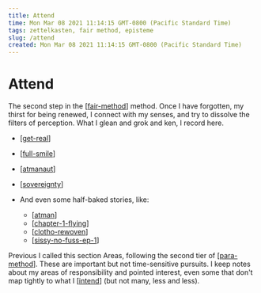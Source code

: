 ```yaml
---
title: Attend
time: Mon Mar 08 2021 11:14:15 GMT-0800 (Pacific Standard Time)
tags: zettelkasten, fair method, episteme
slug: /attend
created: Mon Mar 08 2021 11:14:15 GMT-0800 (Pacific Standard Time)
---
```


# Attend

The second step in the [[fair-method]] method. Once I have forgotten, my thirst for being renewed, I connect with my senses, and try to dissolve the filters of perception. What I glean and grok and ken, I record here.

- [[get-real]]
- [[full-smile]]
- [[atmanaut]]
- [[sovereignty]]

- And even some half-baked stories, like:
  - [[atman]]
  - [[chapter-1-flying]]
  - [[clotho-rewoven]]
  - [[sissy-no-fuss-ep-1]]

Previous I called this section Areas, following the second tier of [[para-method]]. These are important but not time-sensitive pursuits. I keep notes about my areas of responsibility and pointed interest, even some that don't map tightly to what I [[intend]] (but not many, less and less).

[//begin]: # 'Autogenerated link references for markdown compatibility'
[fair-method]: intend/fair-method 'FAIR Method'
[get-real]: attend/get-real 'Get Real'
[full-smile]: attend/full-smile 'Full Smile'
[atmanaut]: attend/atmanaut 'Atmanaut'
[sovereignty]: attend/sovereignty 'Sovereignty'
[atman]: attend/stories/atman 'Ātman'
[chapter-1-flying]: attend/stories/playing-title/chapter-1-flying 'Playing Title'
[clotho-rewoven]: attend/stories/clotho-rewoven 'Clotho Rewoven - Confessions of Fate'
[sissy-no-fuss-ep-1]: attend/stories/sissy-no-fuss/sissy-no-fuss-ep-1 'Sissy Nofuss'
[para-method]: intend/para-method 'PARA method'
[intend]: intend 'Intend'
[//end]: # 'Autogenerated link references'
